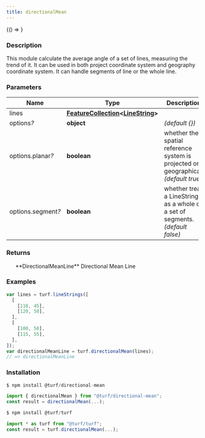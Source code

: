 ```yaml
---
title: directionalMean
---
```



<!-- Expose turf as global var for experimenting in the browser console -->

<BrowserOnly>{() => <WindowTurfGlobal turf={turf} />}</BrowserOnly>

### Description

This module calculate the average angle of a set of lines, measuring the trend of it.
It can be used in both project coordinate system and geography coordinate system.
It can handle segments of line or the whole line.

### Parameters

| Name                    | Type                                                                                                                                        | Description                                                                         |
| ----------------------- | ------------------------------------------------------------------------------------------------------------------------------------------- | ----------------------------------------------------------------------------------- |
| lines                   | **[FeatureCollection](https://tools.ietf.org/html/rfc7946#section-3.3)\<[LineString](https://tools.ietf.org/html/rfc7946#section-3.1.4)\>** |                                                                                     |
| options<i>?</i>         | **object**                                                                                                                                  | _(default \{\})_                                                                    |
| options.planar<i>?</i>  | **boolean**                                                                                                                                 | whether the spatial reference system is projected or geographical. _(default true)_ |
| options.segment<i>?</i> | **boolean**                                                                                                                                 | whether treat a LineString as a whole or a set of segments. _(default false)_       |

### Returns

<ul>
  **DirectionalMeanLine** Directional Mean Line

</ul>

### Examples

```javascript
var lines = turf.lineStrings([
  [
    [110, 45],
    [120, 50],
  ],
  [
    [100, 50],
    [115, 55],
  ],
]);
var directionalMeanLine = turf.directionalMean(lines);
// => directionalMeanLine
```

### Installation

```javascript
$ npm install @turf/directional-mean

import { directionalMean } from "@turf/directional-mean";
const result = directionalMean(...);
```

```javascript
$ npm install @turf/turf

import * as turf from "@turf/turf";
const result = turf.directionalMean(...);
```
